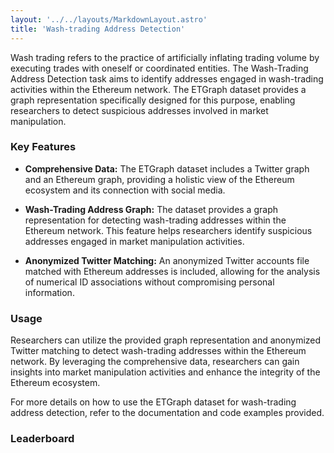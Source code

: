 ```yaml
---
layout: '../../layouts/MarkdownLayout.astro'
title: 'Wash-trading Address Detection'
---
```



Wash trading refers to the practice of artificially inflating trading volume by executing trades with oneself or coordinated entities. The Wash-Trading Address Detection task aims to identify addresses engaged in wash-trading activities within the Ethereum network. The ETGraph dataset provides a graph representation specifically designed for this purpose, enabling researchers to detect suspicious addresses involved in market manipulation.

### Key Features

- **Comprehensive Data:** The ETGraph dataset includes a Twitter graph and an Ethereum graph, providing a holistic view of the Ethereum ecosystem and its connection with social media.

- **Wash-Trading Address Graph:** The dataset provides a graph representation for detecting wash-trading addresses within the Ethereum network. This feature helps researchers identify suspicious addresses engaged in market manipulation activities.

- **Anonymized Twitter Matching:** An anonymized Twitter accounts file matched with Ethereum addresses is included, allowing for the analysis of numerical ID associations without compromising personal information.

### Usage

Researchers can utilize the provided graph representation and anonymized Twitter matching to detect wash-trading addresses within the Ethereum network. By leveraging the comprehensive data, researchers can gain insights into market manipulation activities and enhance the integrity of the Ethereum ecosystem.

For more details on how to use the ETGraph dataset for wash-trading address detection, refer to the documentation and code examples provided.

### Leaderboard

<Leaderboard client:load jsonUrl="https://raw.githubusercontent.com/lirc572/test/master/leaderboard.json" repoUrl="https://github.com/lirc572/test" />

